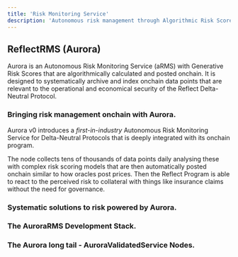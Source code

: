 ```yaml
---
title: 'Risk Monitoring Service'
description: 'Autonomous risk management through Algorithmic Risk Score Generation.'
---
```


## ReflectRMS (Aurora)
Aurora is an Autonomous Risk Monitoring Service (aRMS) with Generative Risk Scores that are algorithmically calculated and posted onchain. It is designed to systematically archive and index onchain data points that are relevant to the operational and economical security of the Reflect Delta-Neutral Protocol. 

### Bringing risk management onchain with Aurora.

Aurora v0 introduces a *first-in-industry* Autonomous Risk Monitoring Service for Delta-Neutral Protocols that is deeply integrated with its onchain program. 

The node collects tens of thousands of data points daily analysing these with complex risk scoring models that are then automatically posted onchain similar to how oracles post prices. Then the Reflect Program is able to react to the perceived risk to collateral with things like insurance claims without the need for governance.

### Systematic solutions to risk powered by Aurora.

### The AuroraRMS Development Stack.

### The Aurora long tail - AuroraValidatedService Nodes.

